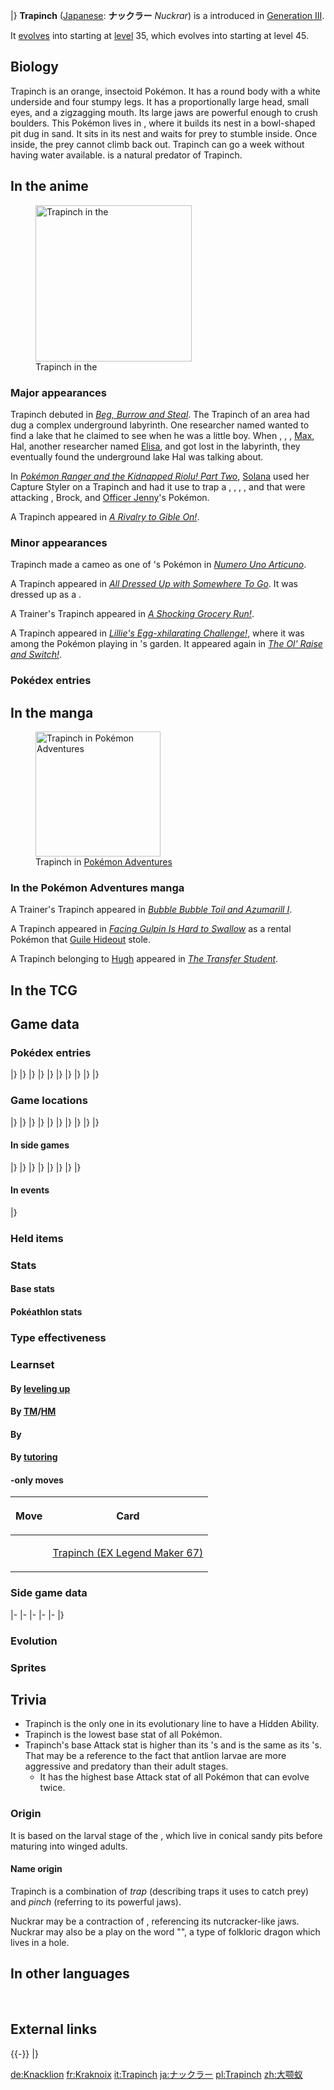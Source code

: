 {{PokémonPrevNext/Head|type=Ground}}
{{PokémonPrevNext/GO|species=Trapinch}}
{{PokémonPrevNext/Pokémon|type=Ground|prevnum=327|prev=Spinda|nextnum=329|next=Vibrava|roundleft=bl|roundright=br}}
|}
{{Pokémon Infobox
|name=Trapinch
|jname=ナックラー
|jtranslit=Nakkurā
|tmname=Nuckrar
|ndex=328
|hdex=116
|hdex6=121
|u2dex=121
|karea=Mountain
|kdex=003
|adex=235
|typebox=1
|type1=Ground
|category=Ant Pit
|height-ftin=2'04"
|height-m=0.7
|weight-lbs=33.1
|weight-kg=15.0
|abilityn=d
|ability1=Hyper Cutter
|ability2=Arena Trap
|abilityd=Sheer Force
|egggroupn=1
|egggroup1=Bug
|eggcycles=20
|evtotal=1
|evat=1
|expyield=58
|oldexp=73
|lv100exp=1,059,860
|gendercode=127
|color=Brown
|catchrate=255
|body=14
|pokefordex=trapinch
|generation=3
|friendship=70
}}
'''Trapinch''' ([[List of Japanese Pokémon names|Japanese]]: '''ナックラー''' ''Nuckrar'') is a {{type|Ground}} {{OBP|Pokémon|species}} introduced in [[Generation III]].

It [[Evolution|evolves]] into {{p|Vibrava}} starting at [[level]] 35, which evolves into {{p|Flygon}} starting at level 45.

==Biology==
Trapinch is an orange, insectoid Pokémon. It has a round body with a white underside and four stumpy legs. It has a proportionally large head, small eyes, and a zigzagging mouth. Its large jaws are powerful enough to crush boulders. This Pokémon lives in {{DL|List of Pokémon by habitat|Rough-terrain Pokémon|arid deserts}}, where it builds its nest in a bowl-shaped pit dug in sand. It sits in its nest and waits for prey to stumble inside. Once inside, the prey cannot climb back out. Trapinch can go a week without having water available. {{p|Sandile}} is a natural predator of Trapinch.

==In the anime==
[[File:Solana Trapinch.png|thumb|250px|left|Trapinch in the {{pkmn|anime}}]]
===Major appearances===
Trapinch debuted in ''[[AG106|Beg, Burrow and Steal]]''. The Trapinch of an area had dug a complex underground labyrinth. One researcher named {{OBP|Hal|AG106}} wanted to find a lake that he claimed to see when he was a little boy. When {{Ash}}, {{an|May}}, {{an|Brock}}, [[Max]], Hal, another researcher named [[Elisa]], and {{TRT}} got lost in the labyrinth, they eventually found the underground lake Hal was talking about.

In ''[[DP072|Pokémon Ranger and the Kidnapped Riolu! Part Two]]'', [[Solana]] used her Capture Styler on a Trapinch and had it use {{m|Rock Tomb}} to trap a {{p|Golem}}, {{p|Graveler}}, {{p|Nidoking}}, {{p|Rhyhorn}}, and {{p|Tyranitar}} that were attacking {{an|Dawn}}, Brock, and [[Officer Jenny]]'s Pokémon.

A Trapinch appeared in ''[[DP145|A Rivalry to Gible On!]]''.

===Minor appearances===
Trapinch made a cameo as one of {{FB|Factory Head|Noland}}'s Pokémon in ''[[AG135|Numero Uno Articuno]]''.

A Trapinch appeared in ''[[DP033|All Dressed Up with Somewhere To Go]]''. It was dressed up as a {{p|Turtwig}}.

A Trainer's Trapinch appeared in ''[[SM006|A Shocking Grocery Run!]]''.

A Trapinch appeared in ''[[SM008|Lillie's Egg-xhilarating Challenge!]]'', where it was among the Pokémon playing in {{an|Lillie}}'s garden. It appeared again in ''[[SM030|The Ol' Raise and Switch!]]''.

===Pokédex entries===
{{Animedexheader|Hoenn}}
{{Animedexbody|AG106|Trapinch|Ash's Pokédex|Trapinch, the Ant Pit Pokémon. Trapinch dig cone-shaped holes in desert areas. Its large and powerful jaws are capable of crushing stones.}}
{{Animedexfooter/Pokémon|''Advanced Generation''|Hoenn}}

==In the manga==
[[File:Hugh Trapinch Adventures.png|thumb|200px|Trapinch in [[Pokémon Adventures]]]]
===In the Pokémon Adventures manga===
A Trainer's Trapinch appeared in ''[[PS212|Bubble Bubble Toil and Azumarill I]]''.

A Trapinch appeared in ''[[PS327|Facing Gulpin Is Hard to Swallow]]'' as a rental Pokémon that [[Guile Hideout]] stole.

A Trapinch belonging to [[Hugh]] appeared in ''[[PS525|The Transfer Student]]''.

==In the TCG==
{{main|Trapinch (TCG)}}

==Game data==
===Pokédex entries===
{{Dex/Header|type=Ground}}
{{Dex/NA|gen=III}}
{{Dex/Gen|gen=III}}
{{Dex/Entry1|v=Ruby|t=FFF|entry=Trapinch's nest is a sloped, bowl-like pit dug in sand. This Pokémon patiently waits for prey to tumble down the pit. Its giant jaws have enough strength to crush even boulders.}}
{{Dex/Entry1|v=Sapphire|t=FFF|entry=Trapinch is a patient hunter. It digs an inescapable pit in a desert and waits for its prey to come tumbling down. This Pokémon can go a whole week without access to any water.}}
{{Dex/Entry1|v=Emerald|t=FFF|entry=Its big jaws {{m|crunch}} through boulders. Because its head is so big, it has a hard time getting back upright if it tips over onto its back.}}
{{Dex/Entry2|v=FireRed|v2=LeafGreen|entry=It lives in arid deserts. It makes a sloping pit trap in sand where it patiently awaits prey.}}
|}
|}
{{Dex/Gen|gen=IV}}
{{Dex/Entry3|v=Diamond|v2=Pearl|v3=Platinum|entry=It makes a conical pit in desert sand and lies in wait at the bottom for prey to come tumbling down.}}
{{Dex/Entry2|v=HeartGold|v2=SoulSilver|entry=Its nest is a sloped, bowl-like pit in the desert. Once something has fallen in, there is no escape.}}
|}
|}
{{Dex/Gen|gen=V}}
{{Dex/Entry2|v=Black|v2=White|t=FFF|entry=It makes a conical pit in desert sand and lies in wait at the bottom for prey to come tumbling down.}}
{{Dex/Entry2|v=Black 2|v2=White 2|t=FFF|entry=It makes an inescapable conical pit and lies in wait at the bottom for prey to come tumbling down.}}
|}
|}
{{Dex/Gen|gen=VI}}
{{Dex/Entry1|v=X|t=FFF|entry=It lives in arid deserts. It makes a sloping pit trap in sand where it patiently awaits prey.}}
{{Dex/Entry1|v=Y|entry=It makes an inescapable conical pit and lies in wait at the bottom for prey to come tumbling down.}}
{{Dex/Entry1|t=FFF|v=Omega Ruby|entry=Trapinch’s nest is a sloped, bowl-like pit dug in sand. This Pokémon patiently waits for prey to tumble down the pit. Its giant jaws have enough strength to crush even boulders.}}
{{Dex/Entry1|t=FFF|v=Alpha Sapphire|entry=Trapinch is a patient hunter. It digs an inescapable pit in a desert and waits for its prey to come tumbling down. This Pokémon can go a whole week without access to any water.}}
|}
|}
{{Dex/Gen|gen=VII}}
{{Dex/Entry1|v=Sun|entry=It can live for a week without eating a thing. It waits patiently at the bottom of its nest for prey to appear.}}
{{Dex/Entry1|v=Moon|entry=As it digs through the sand, its giant jaws crush any rocks that obstruct its path. It builds a funnel-shaped nest.}}
{{Dex/Entry1|v=Ultra Sun|entry=Its jaws are strong enough to crush rocks but so heavy that it can't get up if it flips over. Sandile seize those moments as their chance.}}
{{Dex/Entry1|v=Ultra Moon|entry=It builds nests that double as traps, lying in wait for its prey to get caught. When night falls, it digs itself a spot beneath the sand to sleep.}}
|}
|}
{{Dex/Footer}}

===Game locations===
{{Availability/Header|type=Ground}}
{{Availability/NA|gen=III}}
{{Availability/Gen|gen=III}}
{{Availability/Entry2|v=Ruby|v2=Sapphire|t=FFF|t2=FFF|area={{rt|111|Hoenn}}}}
{{Availability/Entry1|v=Emerald|t=FFF|area={{rt|111|Hoenn}}, [[Mirage Tower]]}}
{{Availability/Entry2/None|v=FireRed|v2=LeafGreen}}
{{Availability/Entry1/None|v=Colosseum}}
{{Availability/Entry1|v=XD|t=FFF|link=Pokémon XD: Gale of Darkness|area={{DL|Poké Spot|Rock Poké Spot}}}}
|}
|}
{{Availability/Gen|gen=IV}}
{{Availability/Entry2|v=Diamond|v2=Pearl|area={{rt|228|Sinnoh}} ([[Poké Radar]])}}
{{Availability/Entry1/None|v=Platinum}}
{{Availability/Entry2|v=HeartGold|v2=SoulSilver|area={{safari|Johto}}}}
{{Availability/Entry1|v=Pal Park|color={{locationcolor/light|mountain}}|link=Pal Park|area={{DL|List of Pokémon by Pal Park location|Mountain}}}}
|}
|}
{{Availability/Gen|gen=V}}
{{Availability/Entry1/None|v=Black|area=[[Trade]], {{pkmn2|Event}}}}
{{Availability/Entry1|v=White|area=[[White Forest]]}}
{{Availability/Entry2|v=Black 2|v2=White 2|t=FFF|area=[[Desert Resort]], [[Reversal Mountain]]}}
{{Availability/Entry1|v=Dream World|color={{dream color}}|area={{dwa|Rugged Mountain}}}}
|}
|}
{{Availability/Gen|gen=VI}}
{{Availability/Entry2|v=X|v2=Y|t=FFF|area={{rt|13|Kalos}}, [[Friend Safari]] ([[Friend Safari#Ground-type Safari|Ground]])}}
{{Availability/Entry2|v=Omega Ruby|v2=Alpha Sapphire|t=FFF|t2=fff|area={{rt|111|Hoenn}}}}
|}
|}
{{Availability/Gen|gen=VII}}
{{Availability/Entry2|v=Sun|v2=Moon|area=[[Haina Desert]]}}
{{Availability/Entry2|v=Ultra Sun|v2=Ultra Moon|area=[[Haina Desert]]}}
|}
|}
{{Availability/Footer}}

====In side games====
{{Availability/Header|type=Ground}}
{{Availability/NA|gen=III}}
{{Availability/Gen|gen=III}}
{{Availability/Entry1|v=Pinball: R&S|link=Pokémon Pinball: Ruby & Sapphire|color={{ruby color}}|t=fff|area=Hatch from {{pkmn|Egg}}}}
{{Availability/Entry1|v=Trozei!|color={{yellow color}}|area={{PM|3|Phobos Drill}}, Endless Level 27, Forever Level 27, [[Mr. Who's Den]]}}
{{Availability/Entry2|v=MD Red|v2=MD Blue|link=Pokémon Mystery Dungeon: Red Rescue Team and Blue Rescue Team|area=[[Silent Chasm]] (6F-9F), [[Wish Cave]] (21F-28F), [[Desert Region]] (1F-11F), [[Joyous Tower]] (21F-24F)}}
|}
|}
{{Availability/Gen|gen=IV}}
{{Availability/Entry2|v=MD Time|v2=MD Darkness|link=Pokémon Mystery Dungeon: Explorers of Time and Explorers of Darkness|area=[[Northern Desert]] (1F-15F)}}
{{Availability/Entry1|v=MD Sky|link=Pokémon Mystery Dungeon: Explorers of Sky|area=[[Northern Desert]] (1F-15F)}}
<!--{{Availability/Entry1|v=MD Stormy|link=Pokémon Mystery Dungeon (WiiWare)|color={{water color}}|area=}}-->
|}
|}
{{Availability/Gen|gen=V}}
{{Availability/Entry1|1|v=Rumble Blast|color={{fire color}}|area=Desert: [[Rugged Flats]]}}
{{Availability/Entry1|1|v=Rumble U|color={{fire color}}|area=[[Vehicle Gallery#Spike Ball Alert!|Vehicle Gallery: Spike Ball Alert!]]}}
|}
|}
{{Availability/Gen|gen=VI}}
{{Availability/Entry1|1|v=Battle Trozei|color={{defense color}}|area=[[Distortion Island#Stage 3|Distortion Island: Stage 3]]}}
{{Availability/Entry1|1|v=Shuffle|color={{beauty color}}|area=[[Violeta Palace|Violeta Palace: Stage 358]]}}
{{Availability/Entry1|1|v=Rumble World|color={{fire color}}|area=[[White Ruins (Rumble World)#Trailhead Field|White Ruins: Trailhead Field]] <small>(All Areas)</small>, [[Plasma Tundra#Sacred Blade Cliff|Plasma Tundra: Sacred Blade Cliff]] <small>(All Areas)</small>}}
|}
|}
{{Availability/Footer}}

====In events====
{{eventAvail/h|type=Ground}}
{{eventAvail|{{gameabbrev5|BW}}|Year of the Dragon Egg Trapinch|Japanese|Japan|1|January 6 to February 5, 2012|link=List of local Japanese event Pokémon distributions in Generation V#Trapinch}}
{{eventAvail|{{gameabbrev5|BW}}|Year of the Dragon Trapinch|Korean|Wi-Fi|1|August 23 to October 4, 2012|link=List of Wi-Fi Korean event Pokémon distributions in Generation V#Trapinch}}
|}

===Held items===
{{HeldItems
|type=Ground
|rse1=Soft Sand|rse1type=None|rse1rar=5
|dp1=Soft Sand|dp1type=None|dp1rar=5
|hgss1=Soft Sand|hgss1type=None|hgss1rar=5
|w1=Soft Sand|w1type=None|w1rar=5
|b2w21=Soft Sand|b2w21type=None|b2w21rar=5
|xy1=Soft Sand|xy1type=None|xy1rar=5
|oras1=Soft Sand|oras1type=None|oras1rar=5
|sm1=Soft Sand|sm1type=None|sm1rar=5
|usum1=Soft Sand|usum1type=None|usum1rar=5
}}

===Stats===
====Base stats====
{{BaseStats
|type=Ground
|HP=     45
|Attack=100
|Defense=45
|SpAtk=  45
|SpDef=  45
|Speed=  10}}

====Pokéathlon stats====
{{Pokéthlon
|type=Ground
|Speed=1
|SpeedMax=2
|Power=3
|PowerMax=5
|Technique=2
|TechniqueMax=3
|Stamina=3
|StaminaMax=5
|Jump=2
|JumpMax=2
}}

===Type effectiveness===
{{TypeEffectiveness
|type1=Ground
|Normal=  100
|Fighting=100
|Flying=  100
|Poison=   50
|Ground=  100
|Rock=     50
|Bug=     100
|Ghost=   100
|Steel=   100
|Fire=    100
|Water=   200
|Grass=   200
|Electric=  0
|Psychic= 100
|Ice=     200
|Dragon=  100
|Dark=    100
|Fairy=   100
|notes=yes
|ground=yes
|newelectric=1}}

===Learnset===
====By [[Level|leveling up]]====
{{learnlist/levelh/7|Trapinch|Ground|Ground|3}}
{{learnlist/level7|1|Sand Attack|Ground|Status|&mdash;|100|15}}
{{learnlist/level7|1|Bite|Dark|Physical|60|100|25}}
{{learnlist/level7|1|Feint Attack|Dark|Physical|60|&mdash;|20}}
{{learnlist/level7|1|Bide|Normal|Physical|&mdash;|&mdash;|10}}
{{learnlist/level7|5|Mud-Slap|Ground|Special|20|100|10||'''}}
{{learnlist/level7|8|Bulldoze|Ground|Physical|60|100|20||'''}}
{{learnlist/level7|12|Sand Tomb|Ground|Physical|35|85|15||'''}}
{{learnlist/level7|15|Rock Slide|Rock|Physical|75|90|10}}
{{learnlist/level7|19|Dig|Ground|Physical|80|100|10||'''}}
{{learnlist/level7|22|Crunch|Dark|Physical|80|100|15}}
{{learnlist/level7|26|Earth Power|Ground|Special|90|100|10||'''}}
{{learnlist/level7|29|Feint|Normal|Physical|30|100|10}}
{{learnlist/level7|33|Earthquake|Ground|Physical|100|100|10||'''}}
{{learnlist/level7|36|Sandstorm|Rock|Status|&mdash;|&mdash;|10}}
{{learnlist/level7|40|Superpower|Fighting|Physical|120|100|5}}
{{learnlist/level7|43|Hyper Beam|Normal|Special|150|90|5}}
{{learnlist/level7|47|Fissure|Ground|Physical|&mdash;|&mdash;|5}}
{{learnlist/levelf/7|Trapinch|Ground|Ground|3}}

====By [[TM]]/[[HM]]====
{{learnlist/tmh/7|Trapinch|Ground|Ground|3}}
{{learnlist/tm7|TM06|Toxic|Poison|Status|&mdash;|90|10}}
{{learnlist/tm7|TM10|Hidden Power|Normal|Special|60|100|15}}
{{learnlist/tm7|TM11|Sunny Day|Fire|Status|&mdash;|&mdash;|5}}
{{learnlist/tm7|TM15|Hyper Beam|Normal|Special|150|90|5}}
{{learnlist/tm7|TM17|Protect|Normal|Status|&mdash;|&mdash;|10}}
{{learnlist/tm7|TM21|Frustration|Normal|Physical|&mdash;|100|20}}
{{learnlist/tm7|TM22|Solar Beam|Grass|Special|120|100|10}}
{{learnlist/tm7|TM26|Earthquake|Ground|Physical|100|100|10||'''}}
{{learnlist/tm7|TM27|Return|Normal|Physical|&mdash;|100|20}}
{{learnlist/tm7|TM32|Double Team|Normal|Status|&mdash;|&mdash;|15}}
{{learnlist/tm7|TM37|Sandstorm|Rock|Status|&mdash;|&mdash;|10}}
{{learnlist/tm7|TM39|Rock Tomb|Rock|Physical|60|95|15}}
{{learnlist/tm7|TM42|Facade|Normal|Physical|70|100|20}}
{{learnlist/tm7|TM44|Rest|Psychic|Status|&mdash;|&mdash;|10}}
{{learnlist/tm7|TM45|Attract|Normal|Status|&mdash;|100|15}}
{{learnlist/tm7|TM48|Round|Normal|Special|60|100|15}}
{{learnlist/tm7|TM78|Bulldoze|Ground|Physical|60|100|20||'''}}
{{learnlist/tm7|TM80|Rock Slide|Rock|Physical|75|90|10}}
{{learnlist/tm7|TM87|Swagger|Normal|Status|&mdash;|85|15}}
{{learnlist/tm7|TM88|Sleep Talk|Normal|Status|&mdash;|&mdash;|10}}
{{learnlist/tm7|TM90|Substitute|Normal|Status|&mdash;|&mdash;|10}}
{{learnlist/tm7|TM100|Confide|Normal|Status|&mdash;|&mdash;|20}}
{{learnlist/tmf/7|Trapinch|Ground|Ground|3}}

====By {{pkmn|breeding}}====
{{learnlist/breedh/7|Trapinch|Ground|Ground|3}}
{{learnlist/breed7|{{MSP|010|Caterpie}}{{MSP|013|Weedle}}{{MSP|168|Ariados}}{{MSP|204|Pineco}}{{MSP|205|Forretress}}{{MSP|213|Shuckle}}<br>{{MSP|265|Wurmple}}{{MSP|291|Ninjask}}{{MSP|401|Kricketot}}{{MSP|412|Burmy}}{{MSP|414|Mothim}}{{MSP|415|Combee}}<br>{{MSP|451|Skorupi}}{{MSP|452|Drapion}}{{MSP|469|Yanmega}}{{MSP|540|Sewaddle}}{{MSP|541|Swadloon}}{{MSP|542|Leavanny}}<br>{{MSP|543|Venipede}}{{MSP|544|Whirlipede}}{{MSP|545|Scolipede}}{{MSP|557|Dwebble}}{{MSP|558|Crustle}}{{MSP|595|Joltik}}<br>{{MSP|596|Galvantula}}{{MSP|632|Durant}}{{MSP|636|Larvesta}}{{MSP|664|Scatterbug}}{{MSP|736|Grubbin}}{{MSP|737|Charjabug}}<br>{{MSP|738|Vikavolt}}{{MSP|751|Dewpider}}{{MSP|752|Araquanid}}{{MSP|768|Golisopod}}|Bug Bite|Bug|Physical|60|100|20}}
{{learnlist/breed7|{{MSP|328|Trapinch}}{{MSP|329|Vibrava}}{{MSP|330|Flygon}}|Earth Power|Ground|Special|90|100|10||'''}}
{{learnlist/breed7|{{MSP|214|Heracross}}{{MSP|540|Sewaddle}}{{MSP|588|Karrablast}}|Endure|Normal|Status|&mdash;|&mdash;|10}}
{{learnlist/breed7|{{MSP|540|Sewaddle}}{{MSP|557|Dwebble}}{{MSP|558|Crustle}}{{MSP|588|Karrablast}}|Flail|Normal|Physical|&mdash;|100|15}}
{{learnlist/breed7|{{MSP|015|Beedrill}}{{MSP|123|Scyther}}{{MSP|212|Scizor}}{{MSP|127|Pinsir}}{{MSP|168|Ariados}}{{MSP|402|Kricketune}}|Focus Energy|Normal|Status|&mdash;|&mdash;|30}}
{{learnlist/breed7|{{MSP|123|Scyther}}{{MSP|212|Scizor}}{{MSP|207|Gligar}}{{MSP|472|Gliscor}}{{MSP|291|Ninjask}}{{MSP|402|Kricketune}}<br>{{MSP|557|Dwebble}}{{MSP|588|Karrablast}}{{MSP|595|Joltik}}{{MSP|596|Galvantula}}{{MSP|632|Durant}}{{MSP|768|Golisopod}}|Fury Cutter|Bug|Physical|40|95|20}}
{{learnlist/breed7|{{MSP|012|Butterfree}}{{MSP|049|Venomoth}}{{MSP|267|Beautifly}}{{MSP|269|Dustox}}{{MSP|284|Masquerain}}{{MSP|414|Mothim}}<br>{{MSP|415|Combee}}{{MSP|666|Vivillon}}|Gust|Flying|Special|40|100|35}}
{{learnlist/breed7|{{MSP|283|Surskit}}|Mud Shot|Ground|Special|55|95|15|*|'''}}
{{learnlist/breed7|{{MSP|123|Scyther}}{{MSP|212|Scizor}}{{MSP|193|Yanma}}{{MSP|469|Yanmega}}{{MSP|207|Gligar}}{{MSP|472|Gliscor}}<br>{{MSP|283|Surskit}}{{MSP|284|Masquerain}}{{MSP|313|Volbeat}}{{MSP|617|Accelgor}}|Quick Attack|Normal|Physical|40|100|30}}
{{learnlist/breed7|{{MSP|048|Venonat}}{{MSP|049|Venomoth}}{{MSP|313|Volbeat}}{{MSP|595|Joltik}}{{MSP|596|Galvantula}}|Signal Beam|Bug|Special|75|100|15}}
{{learnlist/breedf/7|Trapinch|Ground|Ground|3}}

====By [[Move Tutor|tutoring]]====
{{learnlist/tutorh/7|Trapinch|Ground|Ground|3}}
{{learnlist/tutor7|Bug Bite|Bug|Physical|60|100|20|||no|yes}}
{{learnlist/tutor7|Earth Power|Ground|Special|90|100|10||'''|no|yes}}
{{learnlist/tutor7|Giga Drain|Grass|Special|75|100|10|||no|yes}}
{{learnlist/tutor7|Signal Beam|Bug|Special|75|100|15|||no|yes}}
{{learnlist/tutor7|Snore|Normal|Special|50|100|15|||no|yes}}
{{learnlist/tutor7|Superpower|Fighting|Physical|120|100|5|||no|yes}}
{{learnlist/tutorf/7|Trapinch|Ground|Ground|3}}

===={{Trading Card Game}}-only moves====
{| class="roundy" style="margin:auto; background: #{{tcg fighting color light}}; border: 3px solid #{{tcg fighting color}}"
! Move
! Card
|- style="background:#fff"
| {{m|Fling}}
| [[Trapinch (EX Legend Maker 67)]]
|}

===Side game data===
{{Spindata/Head|type=Ground}}
{{Spindata/PinballRS|col=3|type=Ground|ndex=328|acquisition=Hatch}}
{{Spindata/Trozei|col=3|type=Ground|ndex=328|rarity=Common}}
|-
{{Spindata/MDRB|col=6|type=Ground|ndex=328
|body=1
|rate=8.3
|area=Furnace Desert
|P1=Learn to endure! Endurance will always help you!
|P2=We should be careful. My HP has fallen by half already.
|P3=I'm at the end of my endurance... I can't open my mouth...
|PL=Leveled up! There's plenty of prey I can ambush!
}}
|-
{{Spindata/MDTDS|col=6|type=Ground|ndex=328
|body=1
|rate=8.2
|IQ=D
}}
|-
{{Spindata/RumbleBlast|col=6|type=Ground
|att=3
|def=1
|speed=1
}}
|-
{{Spindata/Battle Trozei|col=3|type=Ground|ndex=328
|power=1
}}
{{Spindata/Shuffle|col=3|type=Ground|ndex=328|num=525
|min=40
|max=90
|raisemaxlevel=5
|skill=Barrier Bash
|skilldesc=Removes one barrier-type disruption without fail.
}}
|-
{{Spindata/GO|col=6|type=Ground|ndex=328
|buddy=5
|egg=10
|evocandy=25
|stamina=90
|attack=162
|defense=78
|fast={{m|Mud Shot}}, {{m|Struggle Bug}}
|special={{m|Sand Tomb}}, {{m|Dig}}, {{m|Crunch}}
}}
|}

===Evolution===
{{Evobox-3
|type1=Ground
|pictype=art
|no1=328
|name1=Trapinch
|type1-1=Ground
|evo1={{bag|Rare Candy}}<br>{{color2|000|Level|Level 35}}
|no2=329
|name2=Vibrava
|type1-2=Ground
|type2-2=Dragon
|evo2={{bag|Rare Candy}}<br>{{color2|000|Level|Level 45}}
|no3=330
|name3=Flygon
|type1-3=Ground
|type2-3=Dragon}}

===Sprites===
{{Spritebox/Header|type=Ground}}
{{Spritebox/NA|gen=III}}
{{Spritebox/3|ndex=328}}
{{Spritebox/4|ndex=328}}
{{Spritebox/5|ndex=328}}
{{Spritebox/6|ndex=328}}
{{Spritebox/7|ndex=328}}
{{Spritebox/Footer|328|Trapinch}}

==Trivia==
* Trapinch is the only one in its evolutionary line to have a Hidden Ability.
* Trapinch is the lowest base {{stat|Speed}} stat of all {{type|Ground}} Pokémon.
* Trapinch's base Attack stat is higher than its {{p|Vibrava|evolved form}}'s and is the same as its {{p|Flygon|final evolved form}}'s. That may be a reference to the fact that antlion larvae are more aggressive and predatory than their adult stages.
** It has the highest base Attack stat of all Pokémon that can evolve twice.

===Origin===
{{Bulbanews|On the Origin of Species: Trapinch, Vibrava and Flygon}}
It is based on the larval stage of the {{wp|antlion}}, which live in conical sandy pits before maturing into winged adults.

====Name origin====
Trapinch is a combination of ''trap'' (describing traps it uses to catch prey) and ''pinch'' (referring to its powerful jaws).

Nuckrar may be a contraction of ''{{wp|nutcracker}}'', referencing its nutcracker-like jaws. Nuckrar may also be a play on the word "{{wp|knucker}}", a type of folkloric dragon which lives in a hole.

==In other languages==
{{Other languages|type=Ground|type2=Ground
|ja=ナックラー ''Nuckrar''|jameaning=Contraction of ''nutcracker''
|fr=Kraknoix|frmeaning=Corruption of {{tt|''craque-noix''|nut-cracker}}
|es=Trapinch|esmeaning=Same as English name
|de=Knacklion|demeaning=From {{tt|''Knacken''|snap}} and ''antlion''
|it=Trapinch|itmeaning=Same as English name
|ko=톱치 ''Topchi''|komeaning=From {{tt|톱 ''top''|saw (as in the cutting tool)}} and {{tt|치 (齒) ''chi''|tooth}}; literally "Saw tooth"
|zh_cmn=大顎蟻 / 大颚蚁 ''Dà'èyǐ''|zh_cmnmeaning=Literally "Big jaw ant"
|hi=ट्रापिन्च ''Trapinch''|himeaning=Transliteration of English name
|ru=Трапинч ''Trapinch''|rumeaning=Transliteration of English name
}}
<br clear="left">

==External links==

{{-}}
{{PokémonPrevNext/Head|type=Ground}}
{{PokémonPrevNext/Pokémon|type=Ground|prevnum=327|prev=Spinda|nextnum=329|next=Vibrava}}
|}
{{Project Pokédex notice}}

[[de:Knacklion]]
[[fr:Kraknoix]]
[[it:Trapinch]]
[[ja:ナックラー]]
[[pl:Trapinch]]
[[zh:大颚蚁]]